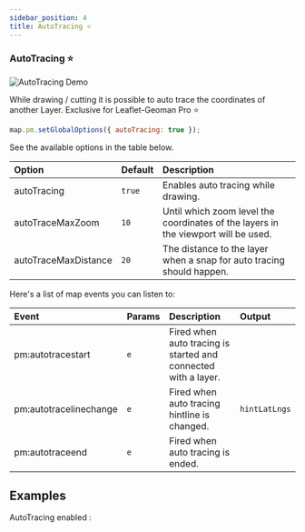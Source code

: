 ```yaml
---
sidebar_position: 4
title: AutoTracing ⭐
---
```


### AutoTracing ⭐

![AutoTracing Demo](https://geoman-static.onrender.com/assets/auto-tracing.gif)

While drawing / cutting it is possible to auto trace the coordinates of another Layer. Exclusive for Leaflet-Geoman Pro ⭐

```js
map.pm.setGlobalOptions({ autoTracing: true });
```

See the available options in the table below.

| Option               | Default | Description                                                                        |
| :------------------- | :------ | :--------------------------------------------------------------------------------- |
| autoTracing          | `true`  | Enables auto tracing while drawing.                                                |
| autoTraceMaxZoom     | `10`    | Until which zoom level the coordinates of the layers in the viewport will be used. |
| autoTraceMaxDistance | `20`    | The distance to the layer when a snap for auto tracing should happen.              |

Here's a list of map events you can listen to:

| Event                  | Params | Description                                                    | Output        |
| :--------------------- | :----- | :------------------------------------------------------------- | :------------ |
| pm:autotracestart      | `e`    | Fired when auto tracing is started and connected with a layer. |               |
| pm:autotracelinechange | `e`    | Fired when auto tracing hintline is changed.                   | `hintLatLngs` |
| pm:autotraceend        | `e`    | Fired when auto tracing is ended.                              |               |

## Examples


AutoTracing enabled :
<AutoTracing />